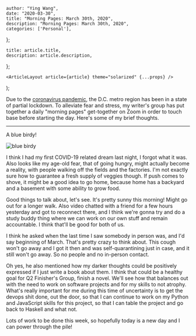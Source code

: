 

    author: "Ying Wang",
    date: "2020-03-30",
    title: "Morning Pages: March 30th, 2020",
    description: "Morning Pages: March 30th, 2020",
    categories: ['Personal'],
};

    title: article.title,
    description: article.description,
};

    <ArticleLayout article={article} theme="solarized" {...props} />
);


Due to the [coronavirus
pandemic](https://en.wikipedia.org/wiki/2019-20_coronavirus_pandemic), the D.C.
metro region has been in a state of partial lockdown. To alleviate fear and
stress, my writer's group has put together a daily "morning pages" get-together
on Zoom in order to touch base before starting the day. Here's some of my brief
thoughts.

---

A blue birdy!

![blue birdy](/img/posts/2020/03/30/morning_pages.png)

I think I had my first COVID-19 related dream last night, I forgot what it was.
Also looks like my age-old fear, that of going hungry, might actually become a
reality, with people walking off the fields and the factories. I'm not exactly
sure how to guarantee a fresh supply of veggies though. If push comes to shove,
it might be a good idea to go home, because home has a backyard and a basement
with some ability to grow food.

Good things to talk about, let's see. It's pretty sunny this morning! Might go
out for a longer walk. Also video chatted with a friend for a few hours
yesterday and got to reconnect there, and I think we're gonna try and do a study
buddy thing where we can work on our own stuff and remain accountable. I think
that'll be good for both of us.

I think he asked when the last time I saw somebody in person was, and I'd say
beginning of March. That's pretty crazy to think about. This cough won't go away
and I got it then and was self-quarantining just in case, and it still won't go
away. So no people and no in-person contact.

Oh yes, he also mentioned how my darker thoughts could be positively expressed
if I just write a book about them. I think that could be a healthy goal for Q2
Finisher's Group, finish a novel. We'll see how that balances out with the need
to work on software projects and for my skills to not atrophy. What's really
important for me during this time of uncertainty is to get the devops shit done,
out the door, so that I can continue to work on my Python and JavaScript skills
for this project, so that I can table the project and go back to Haskell and
what not.

Lots of work to be done this week, so hopefully today is a new day and I can
power through the pile!
